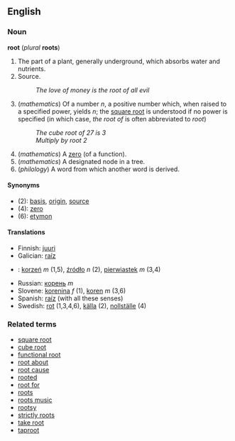 ==English==
=== Noun ===
'''root''' (''plural'' '''roots''')

# The part of a plant, generally underground, which absorbs water and nutrients.
# Source.
#: ''The love of money is the root of all evil''
# (''mathematics'') Of a number ''n'', a positive number which, when raised to a specified power, yields ''n''; the [[square root]] is understood if no power is specified (in which case, ''the root of'' is often abbreviated to ''root'')
#: ''The cube root of 27 is 3''
#: ''Multiply by root 2''
# (''mathematics'') A [[zero]] (of a function).
# (''mathematics'') A designated node in a tree.
# (''philology'') A word from which another word is derived.

====Synonyms====
*(2): [[basis]], [[origin]], [[source]]
*(4): [[zero]]
*(6): [[etymon]]

==== Translations ====
*Finnish: [[juuri]]
*Galician: [[raíz]]
*{{pl}}: [[korzeń]] ''m'' (1,5), [[źródło]] ''n'' (2), [[pierwiastek]] ''m'' (3,4)
*Russian: [[корень]] ''m''
*Slovene: [[korenina]] ''f'' (1), [[koren]] ''m'' (3,6)
*Spanish: [[raíz]] (with all these senses)
*Swedish: [[rot]] (1,3,4,6), [[källa]] (2), [[nollställe]] (4)

=== Related terms ===
*[[square root]]
*[[cube root]]
*[[functional root]]
*[[root about]]
*[[root cause]]
*[[rooted]]
*[[root for]]
*[[roots]]
*[[roots music]]
*[[rootsy]]
*[[strictly roots]]
*[[take root]]
*[[taproot]]